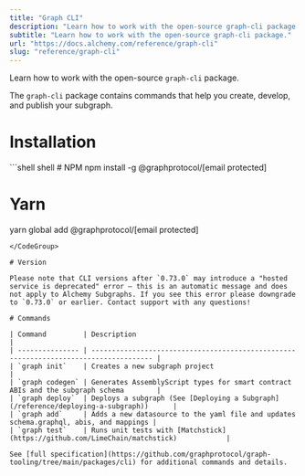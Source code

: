 ```yaml
---
title: "Graph CLI"
description: "Learn how to work with the open-source graph-cli package."
subtitle: "Learn how to work with the open-source graph-cli package."
url: "https://docs.alchemy.com/reference/graph-cli"
slug: "reference/graph-cli"
---
```


Learn how to work with the open-source `graph-cli` package.

The `graph-cli` package contains commands that help you create, develop, and publish your subgraph.

# Installation

<CodeGroup>
  ```shell shell
  # NPM
  npm install -g @graphprotocol/[email protected]

  # Yarn
  yarn global add @graphprotocol/[email protected]
  ```
</CodeGroup>

# Version

Please note that CLI versions after `0.73.0` may introduce a "hosted service is deprecated" error — this is an automatic message and does not apply to Alchemy Subgraphs. If you see this error please downgrade to `0.73.0` or earlier. Contact support with any questions!

# Commands

| Command         | Description                                                                           |
| --------------- | ------------------------------------------------------------------------------------- |
| `graph init`    | Creates a new subgraph project                                                        |
| `graph codegen` | Generates AssemblyScript types for smart contract ABIs and the subgraph schema        |
| `graph deploy`  | Deploys a subgraph (See [Deploying a Subgraph](/reference/deploying-a-subgraph))      |
| `graph add`     | Adds a new datasource to the yaml file and updates schema.graphql, abis, and mappings |
| `graph test`    | Runs unit tests with [Matchstick](https://github.com/LimeChain/matchstick)            |

See [full specification](https://github.com/graphprotocol/graph-tooling/tree/main/packages/cli) for additional commands and details.
